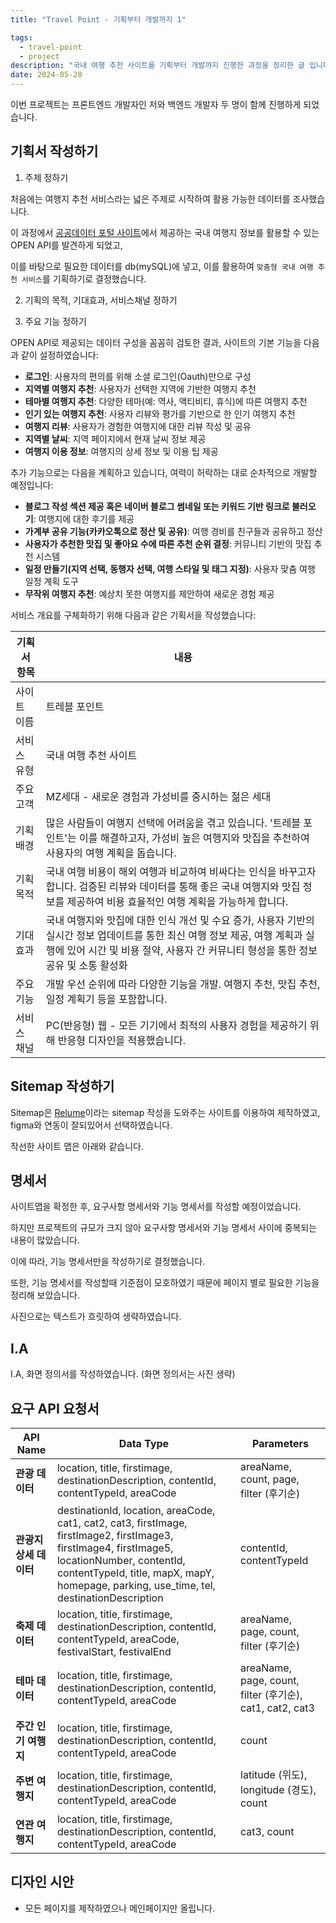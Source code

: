 ```yaml
---
title: "Travel Point - 기획부터 개발까지 1"

tags:
  - travel-point
  - project
description: "국내 여행 추천 사이트를 기획부터 개발까지 진행한 과정을 정리한 글 입니다."
date: 2024-05-28
---
```


이번 프로젝트는 프론트엔드 개발자인 저와 백엔드 개발자 두 명이 함께 진행하게 되었습니다.

## 기획서 작성하기

1. 주제 정하기

처음에는 여행지 추천 서비스라는 넓은 주제로 시작하여 활용 가능한 데이터를 조사했습니다.

이 과정에서 [공공데이터 포털 사이트](https://www.data.go.kr/ "공공 데이터 포털")에서 제공하는 국내 여행지 정보를 활용할 수 있는 OPEN API를 발견하게 되었고,

이를 바탕으로 필요한 데이터를 db(mySQL)에 넣고, 이를 활용하여 `맞춤형 국내 여행 추천 서비스`를 기획하기로 결정했습니다.

2. 기획의 목적, 기대효과, 서비스채널 정하기

3. 주요 기능 정하기

OPEN API로 제공되는 데이터 구성을 꼼꼼히 검토한 결과, 사이트의 기본 기능을 다음과 같이 설정하였습니다:

- **로그인**: 사용자의 편의를 위해 소셜 로그인(Oauth)만으로 구성
- **지역별 여행지 추천**: 사용자가 선택한 지역에 기반한 여행지 추천
- **테마별 여행지 추천**: 다양한 테마(예: 역사, 액티비티, 휴식)에 따른 여행지 추천
- **인기 있는 여행지 추천**: 사용자 리뷰와 평가를 기반으로 한 인기 여행지 추천
- **여행지 리뷰**: 사용자가 경험한 여행지에 대한 리뷰 작성 및 공유
- **지역별 날씨**: 지역 페이지에서 현재 날씨 정보 제공
- **여행지 이용 정보**: 여행지의 상세 정보 및 이용 팁 제공

추가 기능으로는 다음을 계획하고 있습니다, 여력이 허락하는 대로 순차적으로 개발할 예정입니다:

- **블로그 작성 섹션 제공 혹은 네이버 블로그 썸네일 또는 키워드 기반 링크로 불러오기**: 여행지에 대한 후기를 제공
- **가계부 공유 기능(카카오톡으로 정산 및 공유)**: 여행 경비를 친구들과 공유하고 정산
- **사용자가 추천한 맛집 및 좋아요 수에 따른 추천 순위 결정**: 커뮤니티 기반의 맛집 추천 시스템
- **일정 만들기(지역 선택, 동행자 선택, 여행 스타일 및 태그 지정)**: 사용자 맞춤 여행 일정 계획 도구
- **무작위 여행지 추천**: 예상치 못한 여행지를 제안하여 새로운 경험 제공

서비스 개요를 구체화하기 위해 다음과 같은 기획서을 작성했습니다:

| 기획서 항목 | 내용                                                                                                                                                                                                                |
| ----------- | ------------------------------------------------------------------------------------------------------------------------------------------------------------------------------------------------------------------- |
| 사이트 이름 | 트레블 포인트                                                                                                                                                                                                       |
| 서비스 유형 | 국내 여행 추천 사이트                                                                                                                                                                                               |
| 주요 고객   | MZ세대 - 새로운 경험과 가성비를 중시하는 젊은 세대                                                                                                                                                                  |
| 기획 배경   | 많은 사람들이 여행지 선택에 어려움을 겪고 있습니다. '트레블 포인트'는 이를 해결하고자, 가성비 높은 여행지와 맛집을 추천하여 사용자의 여행 계획을 돕습니다.                                                          |
| 기획 목적   | 국내 여행 비용이 해외 여행과 비교하여 비싸다는 인식을 바꾸고자 합니다. 검증된 리뷰와 데이터를 통해 좋은 국내 여행지와 맛집 정보를 제공하여 비용 효율적인 여행 계획을 가능하게 합니다.                               |
| 기대 효과   | 국내 여행지와 맛집에 대한 인식 개선 및 수요 증가, 사용자 기반의 실시간 정보 업데이트를 통한 최신 여행 정보 제공, 여행 계획과 실행에 있어 시간 및 비용 절약, 사용자 간 커뮤니티 형성을 통한 정보 공유 및 소통 활성화 |
| 주요 기능   | 개발 우선 순위에 따라 다양한 기능을 개발. 여행지 추천, 맛집 추천, 일정 계획기 등을 포함합니다.                                                                                                                      |
| 서비스 채널 | PC(반응형) 웹 - 모든 기기에서 최적의 사용자 경험을 제공하기 위해 반응형 디자인을 적용했습니다.                                                                                                                      |

## Sitemap 작성하기

Sitemap은 [Relume](https://www.relume.io/ "relume")이라는 sitemap 작성을 도와주는 사이트를 이용하여 제작하였고, figma와 연동이 잘되있어서 선택하였습니다.

작선한 사이트 맵은 아래와 같습니다.

<MdxImage src='https://github-production-user-asset-6210df.s3.amazonaws.com/111936229/335020913-349d049e-b645-422d-8def-03a09f814311.png?X-Amz-Algorithm=AWS4-HMAC-SHA256&X-Amz-Credential=AKIAVCODYLSA53PQK4ZA%2F20240530%2Fus-east-1%2Fs3%2Faws4_request&X-Amz-Date=20240530T023346Z&X-Amz-Expires=300&X-Amz-Signature=40c7072300241ac5122f4a761ea88b3a90578ede7e3c0a41267e79d8acc92a4d&X-Amz-SignedHeaders=host&actor_id=111936229&key_id=0&repo_id=780308333' alt='sitemap'/>

## 명세서

사이트맵을 확정한 후, 요구사항 명세서와 기능 명세서를 작성할 예정이었습니다. 

하지만 프로젝트의 규모가 크지 않아 요구사항 명세서와 기능 명세서 사이에 중복되는 내용이 많았습니다. 

이에 따라, 기능 명세서만을 작성하기로 결정했습니다. 

또한, 기능 명세서를 작성할때 기준점이 모호하였기 때문에 페이지 별로 필요한 기능을 정리해 보았습니다.

사진으로는 텍스트가 흐릿하여 생략하였습니다.


## I.A

<MdxImage
  width="650"
  alt="IA"
  src="https://github-production-user-asset-6210df.s3.amazonaws.com/111936229/335019763-c5960b23-9ea4-4b60-a9e3-9d6a8e7f07d7.png?X-Amz-Algorithm=AWS4-HMAC-SHA256&X-Amz-Credential=AKIAVCODYLSA53PQK4ZA%2F20240530%2Fus-east-1%2Fs3%2Faws4_request&X-Amz-Date=20240530T023118Z&X-Amz-Expires=300&X-Amz-Signature=10386b20ec59f88a5f3a1f9161145e31c45f2bff7e2f6121ab3ff833437c5131&X-Amz-SignedHeaders=host&actor_id=111936229&key_id=0&repo_id=780308333"
/>

I.A, 화면 정의서를 작성하였습니다. (화면 정의서는 사진 생략)

## 요구 API 요청서

| API Name               | Data Type                                                                                                                                                                                                                                  | Parameters                                               |
| ---------------------- | ------------------------------------------------------------------------------------------------------------------------------------------------------------------------------------------------------------------------------------------ | -------------------------------------------------------- |
| **관광 데이터**        | location, title, firstimage, destinationDescription, contentId, contentTypeId, areaCode                                                                                                                                                    | areaName, count, page, filter (후기순)                   |
| **관광지 상세 데이터** | destinationId, location, areaCode, cat1, cat2, cat3, firstImage, firstImage2, firstImage3, firstImage4, firstImage5, locationNumber, contentId, contentTypeId, title, mapX, mapY, homepage, parking, use_time, tel, destinationDescription | contentId, contentTypeId                                 |
| **축제 데이터**        | location, title, firstimage, destinationDescription, contentId, contentTypeId, areaCode, festivalStart, festivalEnd                                                                                                                        | areaName, page, count, filter (후기순)                   |
| **테마 데이터**        | location, title, firstimage, destinationDescription, contentId, contentTypeId, areaCode                                                                                                                                                    | areaName, page, count, filter (후기순), cat1, cat2, cat3 |
| **주간 인기 여행지**   | location, title, firstimage, destinationDescription, contentId, contentTypeId, areaCode                                                                                                                                                    | count                                                    |
| **주변 여행지**        | location, title, firstimage, destinationDescription, contentId, contentTypeId, areaCode                                                                                                                                                    | latitude (위도), longitude (경도), count                 |
| **연관 여행지**        | location, title, firstimage, destinationDescription, contentId, contentTypeId, areaCode                                                                                                                                                    | cat3, count                                              |


## 디자인 시안

- 모든 페이지를 제작하였으나 메인페이지만 올립니다.

<MdxImage width='900' alt='메인페이지 디자인시안' src='https://github-production-user-asset-6210df.s3.amazonaws.com/111936229/335020485-9bb36bb8-ae19-4148-9078-f1c1b88b516c.png?X-Amz-Algorithm=AWS4-HMAC-SHA256&X-Amz-Credential=AKIAVCODYLSA53PQK4ZA%2F20240530%2Fus-east-1%2Fs3%2Faws4_request&X-Amz-Date=20240530T023212Z&X-Amz-Expires=300&X-Amz-Signature=14827ec98b16776a32ceab62185a4ce46d8ee941bab0c34e5575106123ccadc5&X-Amz-SignedHeaders=host&actor_id=111936229&key_id=0&repo_id=780308333'/>